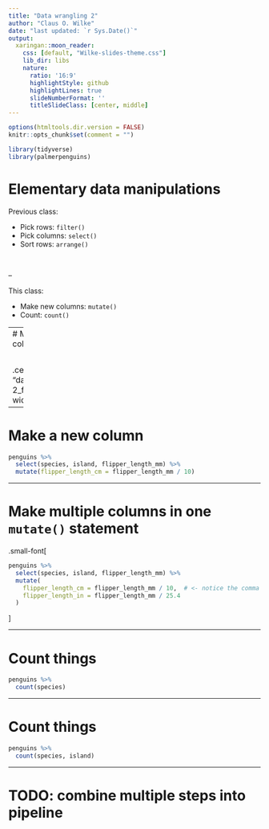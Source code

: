 ```yaml
---
title: "Data wrangling 2"
author: "Claus O. Wilke"
date: "last updated: `r Sys.Date()`"
output:
  xaringan::moon_reader:
    css: [default, "Wilke-slides-theme.css"]
    lib_dir: libs
    nature:
      ratio: '16:9'
      highlightStyle: github
      highlightLines: true
      slideNumberFormat: ''
      titleSlideClass: [center, middle]
---
```


```r
options(htmltools.dir.version = FALSE)
knitr::opts_chunk$set(comment = "")

library(tidyverse)
library(palmerpenguins)
```


# Elementary data manipulations

Previous class:

- Pick rows: `filter()`
- Pick columns: `select()`
- Sort rows: `arrange()`

<br>


--

This class:

- Make new columns: `mutate()`
- Count: `count()`

---
# Make a new table column: `mutate()`

<br>

.center[
<img src = "data-wrangling-2_files/mutate.svg", width = 75%></img>
]

---

# Make a new column

```r
penguins %>%
  select(species, island, flipper_length_mm) %>%
  mutate(flipper_length_cm = flipper_length_mm / 10)
```

---

# Make multiple columns in one `mutate()` statement

.small-font[
```r
penguins %>%
  select(species, island, flipper_length_mm) %>%
  mutate(
    flipper_length_cm = flipper_length_mm / 10,  # <- notice the comma
    flipper_length_in = flipper_length_mm / 25.4
  )
```
]

---

# Count things

```r
penguins %>%
  count(species)
```


---

# Count things

```r
penguins %>%
  count(species, island)
```

---

# TODO: combine multiple steps into pipeline

